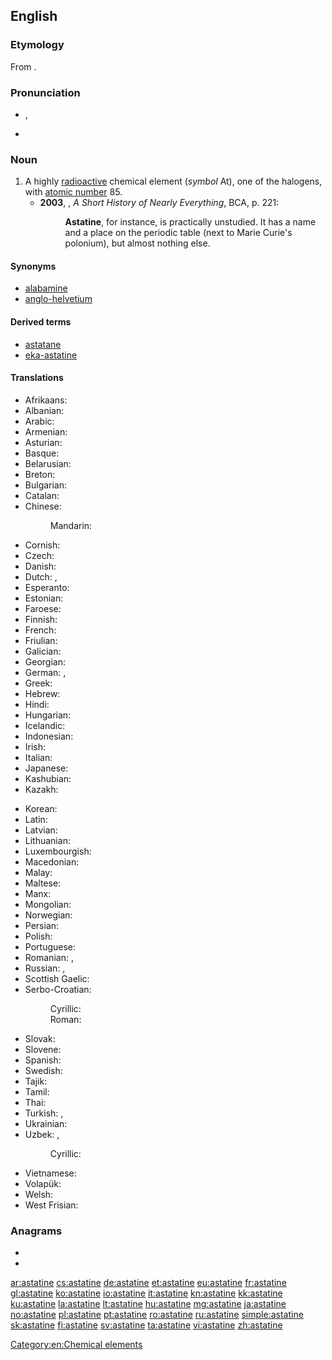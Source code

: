 ==English==
{{wikipedia}}
{{elements|At|polonium|Po|radon|Rn}}

===Etymology===
From {{etyl|grc|en}} {{m|grc|ἄστατος||unstable}} {{suffix||ine|lang=en}}.

===Pronunciation===
* {{a|UK}} {{enPR|asʹtətēn}}, {{IPA|/ˈastətiːn/|lang=en}}
* {{audio|en-us-astatine.ogg|Audio (US)|lang=en}}

===Noun===
{{en-noun|-}}

# A highly [[radioactive]] chemical element (''symbol'' At), one of the halogens, with [[atomic number]] 85.
#* '''2003''', {{w|Bill Bryson}}, ''A Short History of Nearly Everything'', BCA, p. 221:
#*: '''Astatine''', for instance, is practically unstudied. It has a name and a place on the periodic table (next to Marie Curie's polonium), but almost nothing else.

====Synonyms====
* [[alabamine]] {{qualifier|proposed name}}
* [[anglo-helvetium]] {{qualifier|formerly}}

====Derived terms====
* [[astatane]]
* [[eka-astatine]]

====Translations====
{{trans-top|the chemical element}}
* Afrikaans: {{t|af|astaat}}
* Albanian: {{t|sq|astat}}
* Arabic: {{t|ar|أَسْتَاتِين|m}}
* Armenian: {{t|hy|աստատ}}
* Asturian: {{t|ast|astatu|m}}
* Basque: {{t|eu|astatoa}}
* Belarusian: {{t|be|аста́т|m}}
* Breton: {{t|br|astat}}
* Bulgarian: {{t|bg|астати́н|m}}
* Catalan: {{t|ca|àstat}}
* Chinese:
*: Mandarin: {{t+|cmn|砹|tr=ài|sc=Hani}}
* Cornish: {{t|kw|astatyn}}
* Czech: {{t+|cs|astat|m}}
* Danish: {{t|da|astat}}
* Dutch: {{t+|nl|astatium|n}}, {{t+|nl|astaat|n}}
* Esperanto: {{t+|eo|astato}}
* Estonian: {{t+|et|astaat}}
* Faroese: {{t|fo|astatan|n}}
* Finnish: {{t+|fi|astatiini}}
* French: {{t+|fr|astate|m}}
* Friulian: {{t|fur|astat}}
* Galician: {{t+|gl|astato}}
* Georgian: {{t|ka|ასტატი}}
* German: {{t+|de|Astat|n}}, {{t|de|Astatin|n}}
* Greek: {{t+|el|άστατο|n}}
* Hebrew: {{t+|he|אסטטין|tr=astatín}}
* Hindi: {{t|hi|लावणी|tr=lāvanī|sc=Deva}}
* Hungarian: {{t+|hu|asztácium}}
* Icelandic: {{t+|is|astat}}
* Indonesian: {{t+|id|astatin}}
* Irish: {{t|ga|astaitín}}
* Italian: {{t+|it|astato|m}}
* Japanese: {{t+|ja|アスタチン|tr=asutachin}}
* Kashubian: {{t|csb|astat}}
* Kazakh: {{t|kk|астатин}}
{{trans-mid}}
* Korean: {{t+|ko|아스타틴|sc=Hang}}
* Latin: {{t+|la|astatium}}
* Latvian: {{t|lv|astats|m}}
* Lithuanian: {{t+|lt|astatinas|m}}
* Luxembourgish: {{t|lb|Astat}}
* Macedonian: {{t|mk|аста́т|m}}
* Malay: {{t|ms|astatin}}
* Maltese: {{t|mt|astatin}}
* Manx: {{t|gv|astaçheen}}
* Mongolian: {{t|mn|астат}}
* Norwegian: {{t+|no|astat}}
* Persian: {{t|fa|استاتین|tr=astâtin}}
* Polish: {{t+|pl|astat|m}}
* Portuguese: {{t+|pt|astato|m}}
* Romanian: {{t+|ro|astatin|n}}, {{t+|ro|astatiniu}}
* Russian: {{t+|ru|аста́т|m}}, {{t+|ru|астати́н|m}}
* Scottish Gaelic: {{t|gd|astaitain}}
* Serbo-Croatian:
*: Cyrillic: {{t|sh|астат|m|sc=Cyrl}}
*: Roman: {{t+|sh|astat|m}}
* Slovak: {{t|sk|astat|m}}
* Slovene: {{t+|sl|astat|m}}
* Spanish: {{t+|es|astato|m}}
* Swedish: {{t+|sv|astat}}
* Tajik: {{t|tg|астат}}
* Tamil: {{t|ta|அஸ்தாதைன்}}
* Thai: {{t|th|แอสทาทีน|tr=àesthāthīn|sc=Thai}}
* Turkish: {{t+|tr|astat}}, {{t|tr|asatatin}}
* Ukrainian: {{t|uk|аста́т|m}}
* Uzbek: {{t|uz|astat}}, {{t|uz|astatin}}
*: Cyrillic: {{t|uz|астат|sc=Cyrl}}
* Vietnamese: {{t|vi|astatin}}
* Volapük: {{t|vo|lastatin}}
* Welsh: {{t+|cy|astatin}}
* West Frisian: {{t|fy|astaat}}
{{trans-bottom}}

===Anagrams===
* {{l|en|in a state}}
* {{l|en|Tánaiste}}

[[Category:en:Chemical elements]]

[[ar:astatine]]
[[cs:astatine]]
[[de:astatine]]
[[et:astatine]]
[[eu:astatine]]
[[fr:astatine]]
[[gl:astatine]]
[[ko:astatine]]
[[io:astatine]]
[[it:astatine]]
[[kn:astatine]]
[[kk:astatine]]
[[ku:astatine]]
[[la:astatine]]
[[lt:astatine]]
[[hu:astatine]]
[[mg:astatine]]
[[ja:astatine]]
[[no:astatine]]
[[pl:astatine]]
[[pt:astatine]]
[[ro:astatine]]
[[ru:astatine]]
[[simple:astatine]]
[[sk:astatine]]
[[fi:astatine]]
[[sv:astatine]]
[[ta:astatine]]
[[vi:astatine]]
[[zh:astatine]]